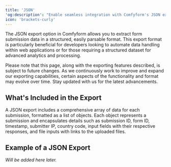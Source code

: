 ```yaml
---
title: 'JSON'
'og:description': "Enable seamless integration with Comfyform's JSON export, ideal for developers automating web applications or analyzing structured datasets."
icon: 'brackets-curly'
---
```


The JSON export option in Comfyform allows you to extract form submission data in a structured, easily parsable format. This export format is particularly beneficial for developers looking to automate data handling within web applications or for those requiring a structured dataset for advanced analytics and processing.

<Warning>
    Please note that this page, along with the exporting features described, is subject to future changes. As we continuously work to improve and expand our exporting capabilities, certain aspects of the functionality and format may evolve over time. Stay updated with us for the latest advancements.
</Warning>

## What's Included in the Export

A JSON export includes a comprehensive array of data for each submission, formatted as a list of objects. Each object represents a submission and encapsulates details such as submission ID, form ID, timestamp, submitter IP, country code, input fields with their respective responses, and file inputs with links to the uploaded files.

## Example of a JSON Export

_Will be added here later._